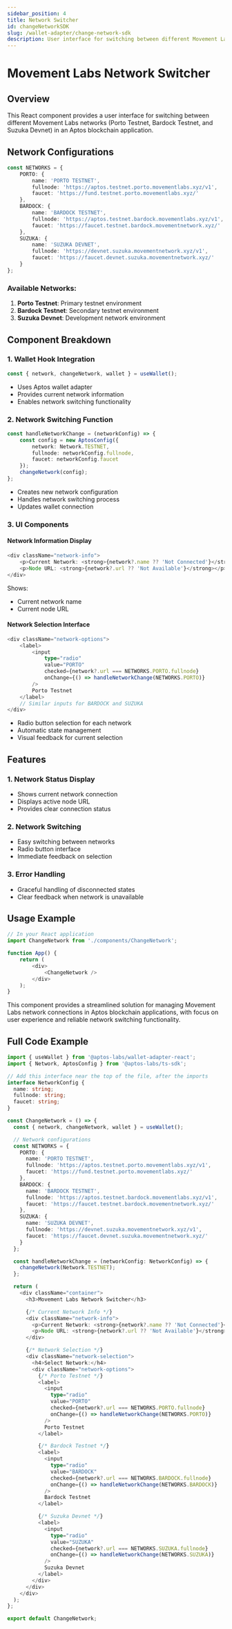 ```yaml
---
sidebar_position: 4
title: Network Switcher
id: changeNetworkSDK
slug: /wallet-adapter/change-network-sdk
description: User interface for switching between different Movement Labs networks
---
```


# Movement Labs Network Switcher

## Overview
This React component provides a user interface for switching between different Movement Labs networks (Porto Testnet, Bardock Testnet, and Suzuka Devnet) in an Aptos blockchain application.

## Network Configurations
```typescript
const NETWORKS = {
    PORTO: {
        name: 'PORTO TESTNET',
        fullnode: 'https://aptos.testnet.porto.movementlabs.xyz/v1',
        faucet: 'https://fund.testnet.porto.movementlabs.xyz/'
    },
    BARDOCK: {
        name: 'BARDOCK TESTNET',
        fullnode: 'https://aptos.testnet.bardock.movementlabs.xyz/v1',
        faucet: 'https://faucet.testnet.bardock.movementnetwork.xyz/'
    },
    SUZUKA: {
        name: 'SUZUKA DEVNET',
        fullnode: 'https://devnet.suzuka.movementnetwork.xyz/v1',
        faucet: 'https://faucet.devnet.suzuka.movementnetwork.xyz/'
    }
};
```

### Available Networks:
1. **Porto Testnet**: Primary testnet environment
2. **Bardock Testnet**: Secondary testnet environment
3. **Suzuka Devnet**: Development network environment

## Component Breakdown

### 1. Wallet Hook Integration
```typescript
const { network, changeNetwork, wallet } = useWallet();
```
- Uses Aptos wallet adapter
- Provides current network information
- Enables network switching functionality

### 2. Network Switching Function
```typescript
const handleNetworkChange = (networkConfig) => {
    const config = new AptosConfig({
        network: Network.TESTNET,
        fullnode: networkConfig.fullnode,
        faucet: networkConfig.faucet
    });
    changeNetwork(config);
};
```
- Creates new network configuration
- Handles network switching process
- Updates wallet connection

### 3. UI Components

#### Network Information Display
```typescript
<div className="network-info">
    <p>Current Network: <strong>{network?.name ?? 'Not Connected'}</strong></p>
    <p>Node URL: <strong>{network?.url ?? 'Not Available'}</strong></p>
</div>
```
Shows:
- Current network name
- Current node URL

#### Network Selection Interface
```typescript
<div className="network-options">
    <label>
        <input
            type="radio"
            value="PORTO"
            checked={network?.url === NETWORKS.PORTO.fullnode}
            onChange={() => handleNetworkChange(NETWORKS.PORTO)}
        />
        Porto Testnet
    </label>
    // Similar inputs for BARDOCK and SUZUKA
</div>
```
- Radio button selection for each network
- Automatic state management
- Visual feedback for current selection

## Features

### 1. Network Status Display
- Shows current network connection
- Displays active node URL
- Provides clear connection status

### 2. Network Switching
- Easy switching between networks
- Radio button interface
- Immediate feedback on selection

### 3. Error Handling
- Graceful handling of disconnected states
- Clear feedback when network is unavailable

## Usage Example

```typescript
// In your React application
import ChangeNetwork from './components/ChangeNetwork';

function App() {
    return (
        <div>
            <ChangeNetwork />
        </div>
    );
}
```

This component provides a streamlined solution for managing Movement Labs network connections in Aptos blockchain applications, with focus on user experience and reliable network switching functionality.


## Full Code Example
```typescript
import { useWallet } from '@aptos-labs/wallet-adapter-react';
import { Network, AptosConfig } from '@aptos-labs/ts-sdk';

// Add this interface near the top of the file, after the imports
interface NetworkConfig {
  name: string;
  fullnode: string;
  faucet: string;
}

const ChangeNetwork = () => {
  const { network, changeNetwork, wallet } = useWallet();

  // Network configurations
  const NETWORKS = {
    PORTO: {
      name: 'PORTO TESTNET',
      fullnode: 'https://aptos.testnet.porto.movementlabs.xyz/v1',
      faucet: 'https://fund.testnet.porto.movementlabs.xyz/'
    },
    BARDOCK: {
      name: 'BARDOCK TESTNET',
      fullnode: 'https://aptos.testnet.bardock.movementlabs.xyz/v1',
      faucet: 'https://faucet.testnet.bardock.movementnetwork.xyz/'
    },
    SUZUKA: {
      name: 'SUZUKA DEVNET',
      fullnode: 'https://devnet.suzuka.movementnetwork.xyz/v1',
      faucet: 'https://faucet.devnet.suzuka.movementnetwork.xyz/'
    }
  };

  const handleNetworkChange = (networkConfig: NetworkConfig) => {
    changeNetwork(Network.TESTNET);
  };

  return (
    <div className="container">
      <h3>Movement Labs Network Switcher</h3>

      {/* Current Network Info */}
      <div className="network-info">
        <p>Current Network: <strong>{network?.name ?? 'Not Connected'}</strong></p>
        <p>Node URL: <strong>{network?.url ?? 'Not Available'}</strong></p>
      </div>

      {/* Network Selection */}
      <div className="network-selection">
        <h4>Select Network:</h4>
        <div className="network-options">
          {/* Porto Testnet */}
          <label>
            <input
              type="radio"
              value="PORTO"
              checked={network?.url === NETWORKS.PORTO.fullnode}
              onChange={() => handleNetworkChange(NETWORKS.PORTO)}
            />
            Porto Testnet
          </label>

          {/* Bardock Testnet */}
          <label>
            <input
              type="radio"
              value="BARDOCK"
              checked={network?.url === NETWORKS.BARDOCK.fullnode}
              onChange={() => handleNetworkChange(NETWORKS.BARDOCK)}
            />
            Bardock Testnet
          </label>

          {/* Suzuka Devnet */}
          <label>
            <input
              type="radio"
              value="SUZUKA"
              checked={network?.url === NETWORKS.SUZUKA.fullnode}
              onChange={() => handleNetworkChange(NETWORKS.SUZUKA)}
            />
            Suzuka Devnet
          </label>
        </div>
      </div>
    </div>
  );
};

export default ChangeNetwork;
```
